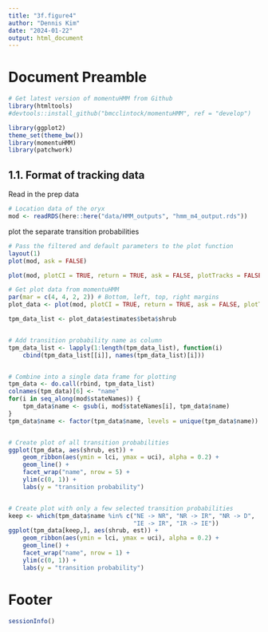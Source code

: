 ---
title: "3f.figure4"
author: "Dennis Kim"
date: "2024-01-22"
output: html_document
---

# Document Preamble 
```{r preamble, message=FALSE, warning=FALSE}
# Get latest version of momentuHMM from Github
library(htmltools)
#devtools::install_github("bmcclintock/momentuHMM", ref = "develop")

library(ggplot2)
theme_set(theme_bw())
library(momentuHMM)
library(patchwork)
```

## 1.1. Format of tracking data

Read in the prep data
```{r read in prep data}
# Location data of the oryx 
mod <- readRDS(here::here("data/HMM_outputs", "hmm_m4_output.rds"))
```

plot the separate transition probabilities
```{r debug }
# Pass the filtered and default parameters to the plot function
layout(1)
plot(mod, ask = FALSE)
```


```{r plot}
plot(mod, plotCI = TRUE, return = TRUE, ask = FALSE, plotTracks = FALSE)

# Get plot data from momentuHMM
par(mar = c(4, 4, 2, 2)) # Bottom, left, top, right margins
plot_data <- plot(mod, plotCI = TRUE, return = TRUE, ask = FALSE, plotTracks = FALSE)

tpm_data_list <- plot_data$estimates$beta$shrub


# Add transition probability name as column
tpm_data_list <- lapply(1:length(tpm_data_list), function(i) 
    cbind(tpm_data_list[[i]], names(tpm_data_list)[i]))


# Combine into a single data frame for plotting
tpm_data <- do.call(rbind, tpm_data_list)
colnames(tpm_data)[6] <- "name"
for(i in seq_along(mod$stateNames)) {
    tpm_data$name <- gsub(i, mod$stateNames[i], tpm_data$name)
}
tpm_data$name <- factor(tpm_data$name, levels = unique(tpm_data$name))


# Create plot of all transition probabilities
ggplot(tpm_data, aes(shrub, est)) +
    geom_ribbon(aes(ymin = lci, ymax = uci), alpha = 0.2) +
    geom_line() +
    facet_wrap("name", nrow = 5) +
    ylim(c(0, 1)) +
    labs(y = "transition probability")


# Create plot with only a few selected transition probabilities
keep <- which(tpm_data$name %in% c("NE -> NR", "NR -> IR", "NR -> D",
                                   "IE -> IR", "IR -> IE"))
ggplot(tpm_data[keep,], aes(shrub, est)) +
    geom_ribbon(aes(ymin = lci, ymax = uci), alpha = 0.2) +
    geom_line() +
    facet_wrap("name", nrow = 1) +
    ylim(c(0, 1)) +
    labs(y = "transition probability")
```

# Footer
```{r footer}
sessionInfo()
```